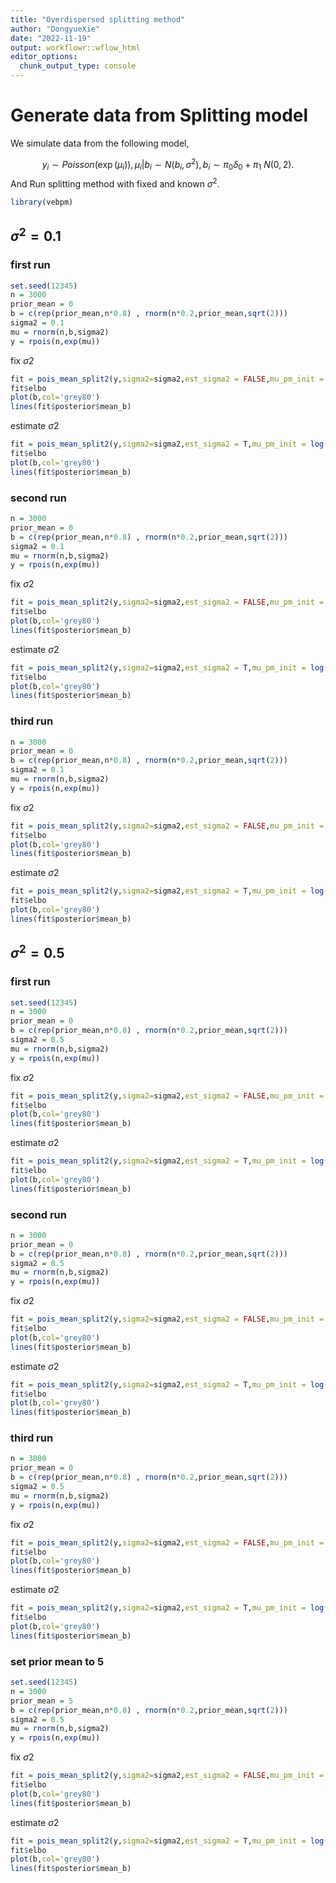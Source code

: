 ```yaml
---
title: "Overdispersed splitting method"
author: "DongyueXie"
date: "2022-11-19"
output: workflowr::wflow_html
editor_options:
  chunk_output_type: console
---
```


# Generate data from Splitting model

We simulate data from the following model,

$$y_i\sim Poisson(\exp(\mu_i)),\mu_i|b_i\sim N(b_i,\sigma^2), b_i\sim \pi_0\delta_0 + \pi_1\ N(0,2).$$
And Run splitting method with fixed and known $\sigma^2$.

```r
library(vebpm)
```

## $\sigma^2 = 0.1$

### first run

```r
set.seed(12345)
n = 3000
prior_mean = 0
b = c(rep(prior_mean,n*0.8) , rnorm(n*0.2,prior_mean,sqrt(2)))
sigma2 = 0.1
mu = rnorm(n,b,sigma2)
y = rpois(n,exp(mu))
```

fix $\sigma2$

```r
fit = pois_mean_split2(y,sigma2=sigma2,est_sigma2 = FALSE,mu_pm_init = log(y+1))
fit$elbo
plot(b,col='grey80')
lines(fit$posterior$mean_b)
```

estimate $\sigma2$

```r
fit = pois_mean_split2(y,sigma2=sigma2,est_sigma2 = T,mu_pm_init = log(y+1))
fit$elbo
plot(b,col='grey80')
lines(fit$posterior$mean_b)
```

### second run

```r
n = 3000
prior_mean = 0
b = c(rep(prior_mean,n*0.8) , rnorm(n*0.2,prior_mean,sqrt(2)))
sigma2 = 0.1
mu = rnorm(n,b,sigma2)
y = rpois(n,exp(mu))
```

fix $\sigma2$

```r
fit = pois_mean_split2(y,sigma2=sigma2,est_sigma2 = FALSE,mu_pm_init = log(y+1))
fit$elbo
plot(b,col='grey80')
lines(fit$posterior$mean_b)
```

estimate $\sigma2$

```r
fit = pois_mean_split2(y,sigma2=sigma2,est_sigma2 = T,mu_pm_init = log(y+1))
fit$elbo
plot(b,col='grey80')
lines(fit$posterior$mean_b)
```


### third run

```r
n = 3000
prior_mean = 0
b = c(rep(prior_mean,n*0.8) , rnorm(n*0.2,prior_mean,sqrt(2)))
sigma2 = 0.1
mu = rnorm(n,b,sigma2)
y = rpois(n,exp(mu))
```

fix $\sigma2$

```r
fit = pois_mean_split2(y,sigma2=sigma2,est_sigma2 = FALSE,mu_pm_init = log(y+1))
fit$elbo
plot(b,col='grey80')
lines(fit$posterior$mean_b)
```

estimate $\sigma2$

```r
fit = pois_mean_split2(y,sigma2=sigma2,est_sigma2 = T,mu_pm_init = log(y+1))
fit$elbo
plot(b,col='grey80')
lines(fit$posterior$mean_b)
```


## $\sigma^2 = 0.5$

### first run

```r
set.seed(12345)
n = 3000
prior_mean = 0
b = c(rep(prior_mean,n*0.8) , rnorm(n*0.2,prior_mean,sqrt(2)))
sigma2 = 0.5
mu = rnorm(n,b,sigma2)
y = rpois(n,exp(mu))
```

fix $\sigma2$

```r
fit = pois_mean_split2(y,sigma2=sigma2,est_sigma2 = FALSE,mu_pm_init = log(y+1))
fit$elbo
plot(b,col='grey80')
lines(fit$posterior$mean_b)
```

estimate $\sigma2$

```r
fit = pois_mean_split2(y,sigma2=sigma2,est_sigma2 = T,mu_pm_init = log(y+1))
fit$elbo
plot(b,col='grey80')
lines(fit$posterior$mean_b)
```


### second run

```r
n = 3000
prior_mean = 0
b = c(rep(prior_mean,n*0.8) , rnorm(n*0.2,prior_mean,sqrt(2)))
sigma2 = 0.5
mu = rnorm(n,b,sigma2)
y = rpois(n,exp(mu))
```

fix $\sigma2$

```r
fit = pois_mean_split2(y,sigma2=sigma2,est_sigma2 = FALSE,mu_pm_init = log(y+1))
fit$elbo
plot(b,col='grey80')
lines(fit$posterior$mean_b)
```

estimate $\sigma2$

```r
fit = pois_mean_split2(y,sigma2=sigma2,est_sigma2 = T,mu_pm_init = log(y+1))
fit$elbo
plot(b,col='grey80')
lines(fit$posterior$mean_b)
```


### third run

```r
n = 3000
prior_mean = 0
b = c(rep(prior_mean,n*0.8) , rnorm(n*0.2,prior_mean,sqrt(2)))
sigma2 = 0.5
mu = rnorm(n,b,sigma2)
y = rpois(n,exp(mu))
```

fix $\sigma2$

```r
fit = pois_mean_split2(y,sigma2=sigma2,est_sigma2 = FALSE,mu_pm_init = log(y+1))
fit$elbo
plot(b,col='grey80')
lines(fit$posterior$mean_b)
```

estimate $\sigma2$

```r
fit = pois_mean_split2(y,sigma2=sigma2,est_sigma2 = T,mu_pm_init = log(y+1))
fit$elbo
plot(b,col='grey80')
lines(fit$posterior$mean_b)
```


### set prior mean to 5

```r
set.seed(12345)
n = 3000
prior_mean = 5
b = c(rep(prior_mean,n*0.8) , rnorm(n*0.2,prior_mean,sqrt(2)))
sigma2 = 0.5
mu = rnorm(n,b,sigma2)
y = rpois(n,exp(mu))
```

fix $\sigma2$

```r
fit = pois_mean_split2(y,sigma2=sigma2,est_sigma2 = FALSE,mu_pm_init = log(y+1))
fit$elbo
plot(b,col='grey80')
lines(fit$posterior$mean_b)
```

estimate $\sigma2$

```r
fit = pois_mean_split2(y,sigma2=sigma2,est_sigma2 = T,mu_pm_init = log(y+1))
fit$elbo
plot(b,col='grey80')
lines(fit$posterior$mean_b)
```




